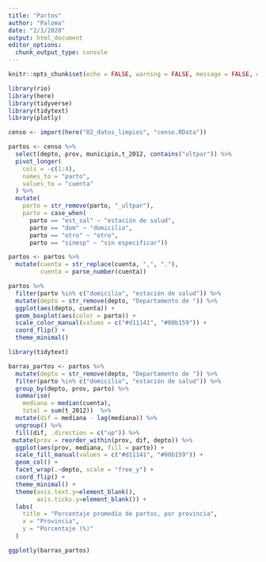 ```yaml
---
title: "Partos"
author: "Paloma"
date: "2/1/2020"
output: html_document
editor_options: 
  chunk_output_type: console
---
```


```r
knitr::opts_chunk$set(echo = FALSE, warning = FALSE, message = FALSE, out.width = "100%")
```

```r
library(rio)
library(here)
library(tidyverse)
library(tidytext)
library(plotly)
```

```r
censo <- import(here("02_datos_limpios", "censo.RData"))

partos <- censo %>% 
  select(depto, prov, municipio,t_2012, contains("ultpar")) %>% 
  pivot_longer(
    cols = -c(1:4),
    names_to = "parto",
    values_to = "cuenta"
  ) %>% 
  mutate(
    parto = str_remove(parto, "_ultpar"),
    parto = case_when(
      parto == "est_sal" ~ "estación de salud",
      parto == "dom" ~ "domicilio",
      parto == "otro" ~ "otro",
      parto == "sinesp" ~ "sin especificar"))

partos <- partos %>% 
  mutate(cuenta = str_replace(cuenta, ",", "."),
         cuenta = parse_number(cuenta))

partos %>% 
  filter(parto %in% c("domicilio", "estación de salud")) %>% 
  mutate(depto = str_remove(depto, "Departamento de ")) %>% 
  ggplot(aes(depto, cuenta)) +
  geom_boxplot(aes(color = parto)) +
  scale_color_manual(values = c("#d11141", "#00b159")) +
  coord_flip() +
  theme_minimal()
```

```r
library(tidytext)

barras_partos <- partos %>% 
  mutate(depto = str_remove(depto, "Departamento de ")) %>% 
  filter(parto %in% c("domicilio", "estación de salud")) %>% 
  group_by(depto, prov, parto) %>% 
  summarise(
    mediana = median(cuenta),
    total = sum(t_2012))  %>% 
  mutate(dif = mediana - lag(mediana)) %>% 
  ungroup() %>% 
  fill(dif, .direction = c("up")) %>% 
 mutate(prov = reorder_within(prov, dif, depto)) %>% 
  ggplot(aes(prov, mediana, fill = parto)) +
  scale_fill_manual(values = c("#d11141", "#00b159")) +
  geom_col() +
  facet_wrap(.~depto, scale = "free_y") +
  coord_flip() +
  theme_minimal() +
  theme(axis.text.y=element_blank(),
        axis.ticks.y=element_blank()) +
  labs(
    title = "Porcentaje promedio de partos, por provincia",
    x = "Provincia",
    y = "Porcentaje (%)"
  )

ggplotly(barras_partos)
```

